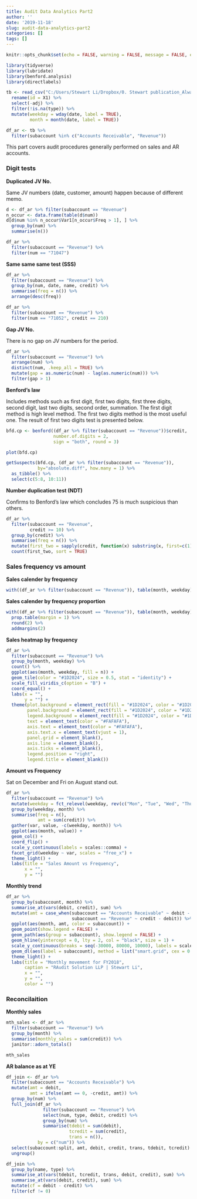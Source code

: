 ```yaml
---
title: Audit Data Analytics Part2
author: ''
date: '2019-11-18'
slug: audit-data-analytics-part2
categories: []
tags: []
---
```



```r
knitr::opts_chunk$set(echo = FALSE, warning = FALSE, message = FALSE, error = FALSE, comment = " ")

library(tidyverse)
library(lubridate)
library(benford.analysis)
library(directlabels)

tb <- read_csv("C:/Users/Stewart Li/Dropbox/0. Stewart publication_Always updated/stdatascience/dsproject/auditworkpaper/data/gl.csv") %>% 
  rename(id = X1) %>% 
  select(-adj) %>% 
  filter(!is.na(type)) %>% 
  mutate(weekday = wday(date, label = TRUE),
         month = month(date, label = TRUE))

df_ar <- tb %>% 
  filter(subaccount %in% c("Accounts Receivable", "Revenue"))
```


This part covers audit procedures generally performed on sales and AR accounts. 


### Digit tests


**Duplicated JV No.**


Same JV numbers (date, customer, amount) happen because of different memo.


```r
d <- df_ar %>% filter(subaccount == "Revenue") 
n_occur <- data.frame(table(d$num))
d[d$num %in% n_occur$Var1[n_occur$Freq > 1], ] %>% 
  group_by(num) %>% 
  summarise(n())

df_ar %>% 
  filter(subaccount == "Revenue") %>% 
  filter(num == "71047") 
```


**Same same same test (SSS)**


```r
df_ar %>% 
  filter(subaccount == "Revenue") %>% 
  group_by(num, date, name, credit) %>% 
  summarise(freq = n()) %>% 
  arrange(desc(freq))

df_ar %>% 
  filter(subaccount == "Revenue") %>% 
  filter(num == "71052", credit == 210)
```


**Gap JV No.**


There is no gap on JV numbers for the period.


```r
df_ar %>% 
  filter(subaccount == "Revenue") %>% 
  arrange(num) %>%
  distinct(num, .keep_all = TRUE) %>% 
  mutate(gap = as.numeric(num) - lag(as.numeric(num))) %>% 
  filter(gap > 1)
```


**Benford's law** 


Includes methods such as first digit, first two digits, first three digits, second digit, last two digits, second order, summation. The first digit method is high level method. The first two digits method is the most useful one. The result of first two digits test is presented below.


```r
bfd.cp <- benford((df_ar %>% filter(subaccount == "Revenue"))$credit, 
                  number.of.digits = 2, 
                  sign = "both", round = 3) 

plot(bfd.cp) 

getSuspects(bfd.cp, (df_ar %>% filter(subaccount == "Revenue")), 
            by="absolute.diff", how.many = 1) %>% 
  as_tibble() %>% 
  select(c(5:8, 10:11))
```


**Number duplication test (NDT)** 


Confirms to Benford's law which concludes 75 is much suspicious than others.


```r
df_ar %>% 
  filter(subaccount == "Revenue", 
         credit >= 10) %>% 
  group_by(credit) %>% 
  summarise(freq = n()) %>% 
  mutate(first_two = sapply(credit, function(x) substring(x, first=c(1), last=c(2)))) %>% 
  count(first_two, sort = TRUE)
```


### Sales frequency vs amount


**Sales calender by frequency**


```r
with((df_ar %>% filter(subaccount == "Revenue")), table(month, weekday)) %>% addmargins()
```


**Sales calender by frequency proportion**


```r
with((df_ar %>% filter(subaccount == "Revenue")), table(month, weekday)) %>% 
  prop.table(margin = 1) %>% 
  round(2) %>% 
  addmargins(2)
```


**Sales heatmap by frequency** 


```r
df_ar %>%
  filter(subaccount == "Revenue") %>% 
  group_by(month, weekday) %>%
  count() %>% 
  ggplot(aes(month, weekday, fill = n)) +
  geom_tile(color = "#1D2024", size = 0.5, stat = "identity") +
  scale_fill_viridis_c(option = "B") +
  coord_equal() +
  labs(x = "", 
       y = "") +
  theme(plot.background = element_rect(fill = "#1D2024", color = "#1D2024"),
        panel.background = element_rect(fill = "#1D2024", color = "#1D2024"),
        legend.background = element_rect(fill = "#1D2024", color = "#1D2024"),
        text = element_text(color = "#FAFAFA"),
        axis.text = element_text(color = "#FAFAFA"),
        axis.text.x = element_text(vjust = 1),
        panel.grid = element_blank(),
        axis.line = element_blank(),
        axis.ticks = element_blank(),
        legend.position = "right",
        legend.title = element_blank())
```


**Amount vs Frequency**


Sat on December and Fri on August stand out.


```r
df_ar %>%
  filter(subaccount == "Revenue") %>% 
  mutate(weekday = fct_relevel(weekday, rev(c("Mon", "Tue", "Wed", "Thu", "Fri", "Sat", "Sun")))) %>%
  group_by(weekday, month) %>%
  summarise(freq = n(),
            amt = sum(credit)) %>% 
  gather(var, value, -c(weekday, month)) %>%
  ggplot(aes(month, value)) +
  geom_col() +
  coord_flip() +
  scale_y_continuous(labels = scales::comma) + 
  facet_grid(weekday ~ var, scales = "free_x") +
  theme_light() +
  labs(title = "Sales Amount vs Frequency",
       x = "",
       y = "")
```


**Monthly trend**


```r
df_ar %>% 
  group_by(subaccount, month) %>% 
  summarise_at(vars(debit, credit), sum) %>% 
  mutate(amt = case_when(subaccount == "Accounts Receivable" ~ debit - credit,
                         subaccount == "Revenue" ~ credit - debit)) %>% 
  ggplot(aes(month, amt, color = subaccount)) +
  geom_point(show.legend = FALSE) +
  geom_path(aes(group = subaccount), show.legend = FALSE) +
  geom_hline(yintercept = 0, lty = 2, col = "black", size = 1) +
  scale_y_continuous(breaks = seq(-30000, 80000, 10000), labels = scales::comma_format()) +
  geom_dl(aes(label = subaccount), method = list("smart.grid", cex = 0.6)) +
  theme_light() +
  labs(title = "Monthly movement for FY2018", 
       caption = "RAudit Solution LLP | Stewart Li",
       x = "",
       y = "", 
       color = "")
```


### Reconcilaition


**Monthly sales**


```r
mth_sales <- df_ar %>% 
  filter(subaccount == "Revenue") %>% 
  group_by(month) %>% 
  summarise(monthly_sales = sum(credit)) %>% 
  janitor::adorn_totals()

mth_sales
```


**AR balance as at YE**


```r
df_join <- df_ar %>% 
  filter(subaccount == "Accounts Receivable") %>% 
  mutate(amt = debit,
         amt = ifelse(amt == 0, -credit, amt)) %>% 
  group_by(num) %>% 
  full_join(df_ar %>% 
              filter(subaccount == "Revenue") %>% 
              select(num, type, debit, credit) %>% 
              group_by(num) %>% 
              summarise(tdebit = sum(debit), 
                        tcredit = sum(credit), 
                        trans = n()), 
            by = c("num")) %>% 
  select(subaccount:split, amt, debit, credit, trans, tdebit, tcredit) %>%  
  ungroup()

df_join %>% 
  group_by(name, type) %>% 
  summarise_at(vars(tdebit, tcredit, trans, debit, credit), sum) %>% 
  summarise_at(vars(debit, credit), sum) %>% 
  mutate(cf = debit - credit) %>% 
  filter(cf != 0)
```

















